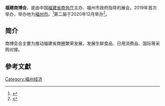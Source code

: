 '''福建商博会'''，是由中国[[福建省商务厅|福建省商务厅]]主办、福州市政府指导的展会。2019年首次举办，举办地为[[福州市|福州市]]。<ref>{{cite news |title=首届福建商博会　12月在榕举办 |url=http://www.fuzhou.gov.cn/gzdt/rcyw/201909/t20190917_3040014.htm |agency=福州日报}}</ref>第二届于2020年12月举办<ref>{{cite news |author=龙敏 |editor=郭梦媛 |title=第二届福建商博会在福州启幕 |url=https://www.chinanews.com/cj/2020/12-25/9371478.shtml |accessdate=2021-05-02 |work=中国新闻网 |date=2020-12-25}}</ref>。

==简介==
商博会会主要为推动福建省商圈繁荣发展，发展生鲜食品、日用消费品、国际等采购对接。

==參考文獻==
{{reflist}}

[[Category:福州经济|Category:福州经济]]
